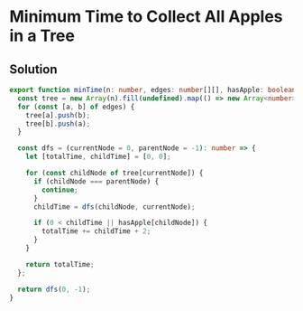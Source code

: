 # Minimum Time to Collect All Apples in a Tree

## Solution

```typescript filename="solution.ts" copy
export function minTime(n: number, edges: number[][], hasApple: boolean[]): number {
  const tree = new Array(n).fill(undefined).map(() => new Array<number>());
  for (const [a, b] of edges) {
    tree[a].push(b);
    tree[b].push(a);
  }

  const dfs = (currentNode = 0, parentNode = -1): number => {
    let [totalTime, childTime] = [0, 0];

    for (const childNode of tree[currentNode]) {
      if (childNode === parentNode) {
        continue;
      }
      childTime = dfs(childNode, currentNode);

      if (0 < childTime || hasApple[childNode]) {
        totalTime += childTime + 2;
      }
    }

    return totalTime;
  };

  return dfs(0, -1);
}
```

